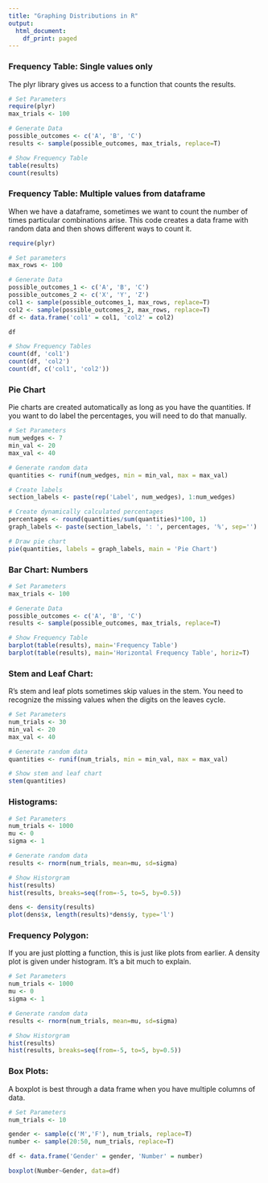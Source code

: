 ```yaml
---
title: "Graphing Distributions in R"
output:
  html_document:
    df_print: paged
---
```


### Frequency Table: Single values only

The plyr library gives us access to a function that counts the results.

```r
# Set Parameters
require(plyr)
max_trials <- 100

# Generate Data
possible_outcomes <- c('A', 'B', 'C')
results <- sample(possible_outcomes, max_trials, replace=T)

# Show Frequency Table
table(results)
count(results)
```

### Frequency Table: Multiple values from dataframe

When we have a dataframe, sometimes we want to count the number of times particular combinations arise. This code creates a data frame with random data and then shows different ways to count it.

```r
require(plyr)

# Set parameters
max_rows <- 100

# Generate Data
possible_outcomes_1 <- c('A', 'B', 'C')
possible_outcomes_2 <- c('X', 'Y', 'Z')
col1 <- sample(possible_outcomes_1, max_rows, replace=T)
col2 <- sample(possible_outcomes_2, max_rows, replace=T)
df <- data.frame('col1' = col1, 'col2' = col2)

df

# Show Frequency Tables
count(df, 'col1')
count(df, 'col2')
count(df, c('col1', 'col2'))
```

### Pie Chart

Pie charts are created automatically as long as you have the quantities. If you want to do label the percentages, you will need to do that manually.

```r
# Set Parameters
num_wedges <- 7
min_val <- 20
max_val <- 40

# Generate random data
quantities <- runif(num_wedges, min = min_val, max = max_val)

# Create labels
section_labels <- paste(rep('Label', num_wedges), 1:num_wedges)

# Create dynamically calculated percentages
percentages <- round(quantities/sum(quantities)*100, 1)
graph_labels <- paste(section_labels, ': ', percentages, '%', sep='')

# Draw pie chart
pie(quantities, labels = graph_labels, main = 'Pie Chart')


```

### Bar Chart: Numbers

```r
# Set Parameters
max_trials <- 100

# Generate Data
possible_outcomes <- c('A', 'B', 'C')
results <- sample(possible_outcomes, max_trials, replace=T)

# Show Frequency Table
barplot(table(results), main='Frequency Table')
barplot(table(results), main='Horizontal Frequency Table', horiz=T)
```

### Stem and Leaf Chart:

R's stem and leaf plots sometimes skip values in the stem. You need to recognize the missing values when the digits on the leaves cycle.

```r

# Set Parameters
num_trials <- 30
min_val <- 20
max_val <- 40

# Generate random data
quantities <- runif(num_trials, min = min_val, max = max_val)

# Show stem and leaf chart
stem(quantities)
```

### Histograms:

```r
# Set Parameters
num_trials <- 1000
mu <- 0
sigma <- 1

# Generate random data
results <- rnorm(num_trials, mean=mu, sd=sigma)

# Show Historgram
hist(results)
hist(results, breaks=seq(from=-5, to=5, by=0.5))

dens <- density(results)
plot(dens$x, length(results)*dens$y, type='l')

```

### Frequency Polygon:

If you are just plotting a function, this is just like plots from earlier. A density plot is given under histogram. It's a bit much to explain.

```r
# Set Parameters
num_trials <- 1000
mu <- 0
sigma <- 1

# Generate random data
results <- rnorm(num_trials, mean=mu, sd=sigma)

# Show Historgram
hist(results)
hist(results, breaks=seq(from=-5, to=5, by=0.5))

```


### Box Plots:

A boxplot is best through a data frame when you have multiple columns of data.


```r
# Set Parameters
num_trials <- 10

gender <- sample(c('M','F'), num_trials, replace=T)
number <- sample(20:50, num_trials, replace=T)

df <- data.frame('Gender' = gender, 'Number' = number)

boxplot(Number~Gender, data=df)

```

